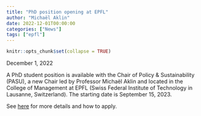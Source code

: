 ```yaml
---
title: "PhD position opening at EPFL"
author: "Michaël Aklin"
date: 2022-12-01T00:00:00
categories: ["News"]
tags: ["epfl"]
---
```


```r
knitr::opts_chunk$set(collapse = TRUE)
```

December 1, 2022

A PhD student position is available with the Chair of Policy & Sustainability (PASU), a new Chair led by Professor Michaël Aklin and located in the College of Management at EPFL (Swiss Federal Institute of Technology in Lausanne, Switzerland). The starting date is September 15, 2023.

See [here](https://www.epfl.ch/about/working/cdm-phd-position-in-policy-sustainability-pasu/) for more details and how to apply. 